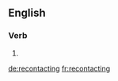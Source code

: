==English==

===Verb===
{{head|en}}

# {{present participle of|recontact}}

[[de:recontacting]]
[[fr:recontacting]]